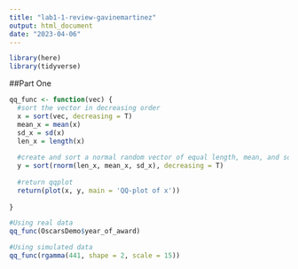 ```yaml
---
title: "lab1-1-review-gavinemartinez"
output: html_document
date: "2023-04-06"
---
```

```r
library(here)
library(tidyverse)
```

##Part One
```r
qq_func <- function(vec) {
  #sort the vector in decreasing order
  x = sort(vec, decreasing = T)
  mean_x = mean(x)
  sd_x = sd(x)
  len_x = length(x)
  
  #create and sort a normal random vector of equal length, mean, and sd as x
  y = sort(rnorm(len_x, mean_x, sd_x), decreasing = T)
  
  #return qqplot
  return(plot(x, y, main = 'QQ-plot of x'))
  
}

#Using real data
qq_func(OscarsDemo$year_of_award)

#Using simulated data
qq_func(rgamma(441, shape = 2, scale = 15))
```








